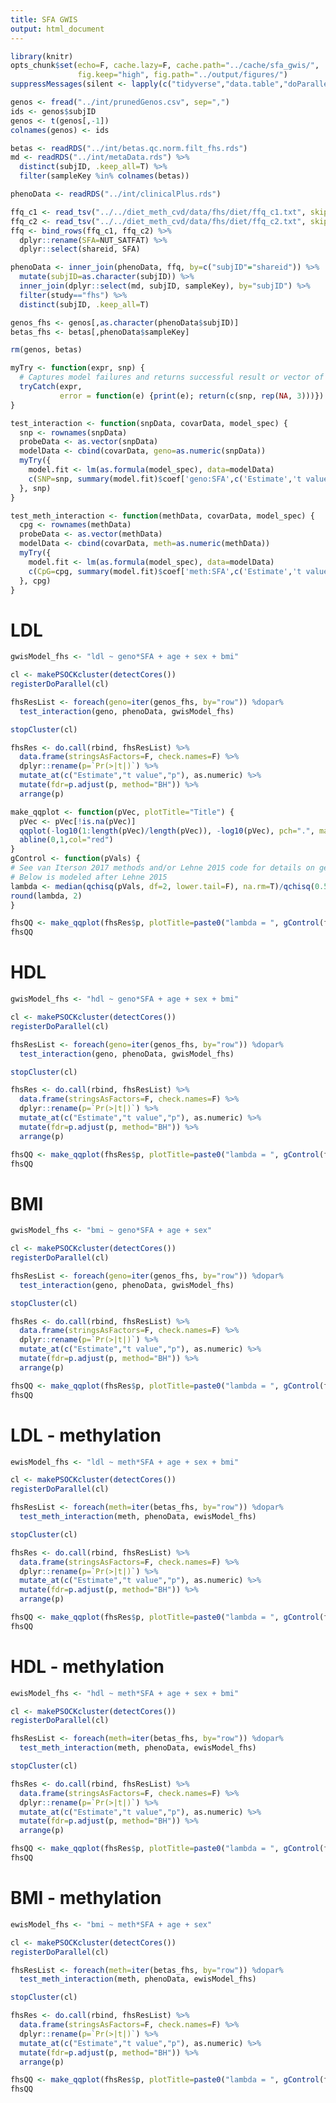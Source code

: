```yaml
---
title: SFA GWIS
output: html_document
---
```


```r
library(knitr)
opts_chunk$set(echo=F, cache.lazy=F, cache.path="../cache/sfa_gwis/",
               fig.keep="high", fig.path="../output/figures/")
suppressMessages(silent <- lapply(c("tidyverse","data.table","doParallel","itertools"), library, character.only=T))
```

```r
genos <- fread("../int/prunedGenos.csv", sep=",")
ids <- genos$subjID
genos <- t(genos[,-1])
colnames(genos) <- ids

betas <- readRDS("../int/betas.qc.norm.filt_fhs.rds")
md <- readRDS("../int/metaData.rds") %>%
  distinct(subjID, .keep_all=T) %>%
  filter(sampleKey %in% colnames(betas))

phenoData <- readRDS("../int/clinicalPlus.rds")

ffq_c1 <- read_tsv("../../diet_meth_cvd/data/fhs/diet/ffq_c1.txt", skip=10)
ffq_c2 <- read_tsv("../../diet_meth_cvd/data/fhs/diet/ffq_c2.txt", skip=10)
ffq <- bind_rows(ffq_c1, ffq_c2) %>%
  dplyr::rename(SFA=NUT_SATFAT) %>%
  dplyr::select(shareid, SFA)

phenoData <- inner_join(phenoData, ffq, by=c("subjID"="shareid")) %>%
  mutate(subjID=as.character(subjID)) %>%
  inner_join(dplyr::select(md, subjID, sampleKey), by="subjID") %>%
  filter(study=="fhs") %>%
  distinct(subjID, .keep_all=T)

genos_fhs <- genos[,as.character(phenoData$subjID)]
betas_fhs <- betas[,phenoData$sampleKey]

rm(genos, betas)
```

```r
myTry <- function(expr, snp) {
  # Captures model failures and returns successful result or vector of NAs
  tryCatch(expr,
           error = function(e) {print(e); return(c(snp, rep(NA, 3)))})
}

test_interaction <- function(snpData, covarData, model_spec) {
  snp <- rownames(snpData)
  probeData <- as.vector(snpData)
  modelData <- cbind(covarData, geno=as.numeric(snpData))
  myTry({
    model.fit <- lm(as.formula(model_spec), data=modelData)
    c(SNP=snp, summary(model.fit)$coef['geno:SFA',c('Estimate','t value','Pr(>|t|)')])
  }, snp)
}

test_meth_interaction <- function(methData, covarData, model_spec) {
  cpg <- rownames(methData)
  probeData <- as.vector(methData)
  modelData <- cbind(covarData, meth=as.numeric(methData))
  myTry({
    model.fit <- lm(as.formula(model_spec), data=modelData)
    c(CpG=cpg, summary(model.fit)$coef['meth:SFA',c('Estimate','t value','Pr(>|t|)')])
  }, cpg)
}
```

# LDL

```r
gwisModel_fhs <- "ldl ~ geno*SFA + age + sex + bmi"

cl <- makePSOCKcluster(detectCores())
registerDoParallel(cl)

fhsResList <- foreach(geno=iter(genos_fhs, by="row")) %dopar%
  test_interaction(geno, phenoData, gwisModel_fhs)

stopCluster(cl)

fhsRes <- do.call(rbind, fhsResList) %>%
  data.frame(stringsAsFactors=F, check.names=F) %>%
  dplyr::rename(p=`Pr(>|t|)`) %>%
  mutate_at(c("Estimate","t value","p"), as.numeric) %>%
  mutate(fdr=p.adjust(p, method="BH")) %>%
  arrange(p)
```

```r
make_qqplot <- function(pVec, plotTitle="Title") {
  pVec <- pVec[!is.na(pVec)]
  qqplot(-log10(1:length(pVec)/length(pVec)), -log10(pVec), pch=".", main=plotTitle, xlab="Expected (-logP)", ylab="Observed (-logP)")
  abline(0,1,col="red")
}
gControl <- function(pVals) {
# See van Iterson 2017 methods and/or Lehne 2015 code for details on genomic control for EWAS
# Below is modeled after Lehne 2015
lambda <- median(qchisq(pVals, df=2, lower.tail=F), na.rm=T)/qchisq(0.5, df=2)
round(lambda, 2)
}

fhsQQ <- make_qqplot(fhsRes$p, plotTitle=paste0("lambda = ", gControl(fhsRes$p)))
fhsQQ
```

# HDL

```r
gwisModel_fhs <- "hdl ~ geno*SFA + age + sex + bmi"

cl <- makePSOCKcluster(detectCores())
registerDoParallel(cl)

fhsResList <- foreach(geno=iter(genos_fhs, by="row")) %dopar%
  test_interaction(geno, phenoData, gwisModel_fhs)

stopCluster(cl)

fhsRes <- do.call(rbind, fhsResList) %>%
  data.frame(stringsAsFactors=F, check.names=F) %>%
  dplyr::rename(p=`Pr(>|t|)`) %>%
  mutate_at(c("Estimate","t value","p"), as.numeric) %>%
  mutate(fdr=p.adjust(p, method="BH")) %>%
  arrange(p)
```

```r
fhsQQ <- make_qqplot(fhsRes$p, plotTitle=paste0("lambda = ", gControl(fhsRes$p)))
fhsQQ
```

# BMI

```r
gwisModel_fhs <- "bmi ~ geno*SFA + age + sex"

cl <- makePSOCKcluster(detectCores())
registerDoParallel(cl)

fhsResList <- foreach(geno=iter(genos_fhs, by="row")) %dopar%
  test_interaction(geno, phenoData, gwisModel_fhs)

stopCluster(cl)

fhsRes <- do.call(rbind, fhsResList) %>%
  data.frame(stringsAsFactors=F, check.names=F) %>%
  dplyr::rename(p=`Pr(>|t|)`) %>%
  mutate_at(c("Estimate","t value","p"), as.numeric) %>%
  mutate(fdr=p.adjust(p, method="BH")) %>%
  arrange(p)
```

```r
fhsQQ <- make_qqplot(fhsRes$p, plotTitle=paste0("lambda = ", gControl(fhsRes$p)))
fhsQQ
```


# LDL - methylation

```r
ewisModel_fhs <- "ldl ~ meth*SFA + age + sex + bmi"

cl <- makePSOCKcluster(detectCores())
registerDoParallel(cl)

fhsResList <- foreach(meth=iter(betas_fhs, by="row")) %dopar%
  test_meth_interaction(meth, phenoData, ewisModel_fhs)

stopCluster(cl)

fhsRes <- do.call(rbind, fhsResList) %>%
  data.frame(stringsAsFactors=F, check.names=F) %>%
  dplyr::rename(p=`Pr(>|t|)`) %>%
  mutate_at(c("Estimate","t value","p"), as.numeric) %>%
  mutate(fdr=p.adjust(p, method="BH")) %>%
  arrange(p)
```

```r
fhsQQ <- make_qqplot(fhsRes$p, plotTitle=paste0("lambda = ", gControl(fhsRes$p)))
fhsQQ
```

# HDL - methylation

```r
ewisModel_fhs <- "hdl ~ meth*SFA + age + sex + bmi"

cl <- makePSOCKcluster(detectCores())
registerDoParallel(cl)

fhsResList <- foreach(meth=iter(betas_fhs, by="row")) %dopar%
  test_meth_interaction(meth, phenoData, ewisModel_fhs)

stopCluster(cl)

fhsRes <- do.call(rbind, fhsResList) %>%
  data.frame(stringsAsFactors=F, check.names=F) %>%
  dplyr::rename(p=`Pr(>|t|)`) %>%
  mutate_at(c("Estimate","t value","p"), as.numeric) %>%
  mutate(fdr=p.adjust(p, method="BH")) %>%
  arrange(p)
```

```r
fhsQQ <- make_qqplot(fhsRes$p, plotTitle=paste0("lambda = ", gControl(fhsRes$p)))
fhsQQ
```

# BMI - methylation

```r
ewisModel_fhs <- "bmi ~ meth*SFA + age + sex"

cl <- makePSOCKcluster(detectCores())
registerDoParallel(cl)

fhsResList <- foreach(meth=iter(betas_fhs, by="row")) %dopar%
  test_meth_interaction(meth, phenoData, ewisModel_fhs)

stopCluster(cl)

fhsRes <- do.call(rbind, fhsResList) %>%
  data.frame(stringsAsFactors=F, check.names=F) %>%
  dplyr::rename(p=`Pr(>|t|)`) %>%
  mutate_at(c("Estimate","t value","p"), as.numeric) %>%
  mutate(fdr=p.adjust(p, method="BH")) %>%
  arrange(p)
```

```r
fhsQQ <- make_qqplot(fhsRes$p, plotTitle=paste0("lambda = ", gControl(fhsRes$p)))
fhsQQ
```
